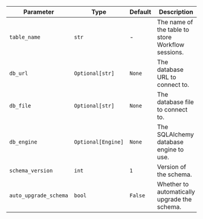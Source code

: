 | Parameter            | Type               | Default | Description                                                |
| ------------------- | ------------------ | ------- | ---------------------------------------------------------- |
| `table_name`        | `str`              | -       | The name of the table to store Workflow sessions.          |
| `db_url`            | `Optional[str]`    | `None`  | The database URL to connect to.                           |
| `db_file`           | `Optional[str]`    | `None`  | The database file to connect to.                          |
| `db_engine`         | `Optional[Engine]` | `None`  | The SQLAlchemy database engine to use.                    |
| `schema_version`    | `int`              | `1`     | Version of the schema.                                    |
| `auto_upgrade_schema` | `bool`           | `False` | Whether to automatically upgrade the schema.               |

